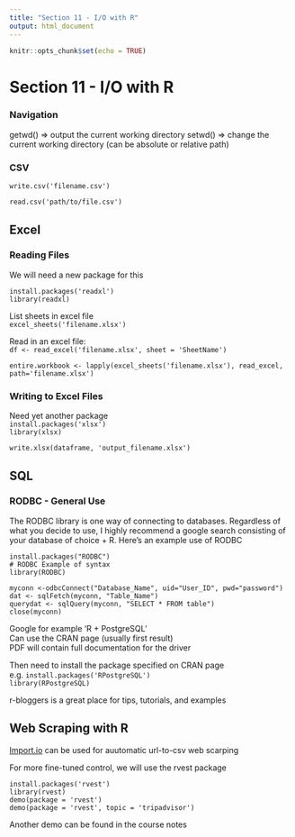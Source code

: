 ```yaml
---
title: "Section 11 - I/O with R"
output: html_document
---
```


```r
knitr::opts_chunk$set(echo = TRUE)
```

# Section 11 - I/O with R
### Navigation
getwd() => output the current working directory
setwd() => change the current working directory (can be absolute or relative path)

### CSV
`write.csv('filename.csv')`

`read.csv('path/to/file.csv')`


## Excel
### Reading Files
We will need a new package for this

`install.packages('readxl')`  
`library(readxl)`

List sheets in excel file  
`excel_sheets('filename.xlsx')`

Read in an excel file:  
`df <- read_excel('filename.xlsx', sheet = 'SheetName')`

`entire.workbook <- lapply(excel_sheets('filename.xlsx'), read_excel, path='filename.xlsx')`


### Writing to Excel Files
Need yet another package  
`install.packages('xlsx')`  
`library(xlsx)`

`write.xlsx(dataframe, 'output_filename.xlsx')`


## SQL
### RODBC - General Use
The RODBC library is one way of connecting to databases. Regardless of what you decide to use, I highly recommend a google search consisting of your database of choice + R. Here's an example use of RODBC
```
install.packages("RODBC") 
# RODBC Example of syntax
library(RODBC)

myconn <-odbcConnect("Database_Name", uid="User_ID", pwd="password")
dat <- sqlFetch(myconn, "Table_Name")
querydat <- sqlQuery(myconn, "SELECT * FROM table")
close(myconn)
```

Google for example 'R + PostgreSQL'  
Can use the CRAN page (usually first result)  
PDF will contain full documentation for the driver

Then need to install the package specified on CRAN page  
e.g. `install.packages('RPostgreSQL')`  
`library(RPostgreSQL)`

r-bloggers is a great place for tips, tutorials, and examples


## Web Scraping with R
[Import.io](import.io) can be used for auutomatic url-to-csv web scarping  

For more fine-tuned control, we will use the rvest package

`install.packages('rvest')`  
`library(rvest)`  
`demo(package = 'rvest')`  
`demo(package = 'rvest', topic = 'tripadvisor')`  

Another demo can be found in the course notes





















